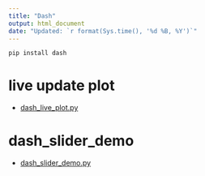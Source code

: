 ---
title: "Dash"
output: html_document
date: "Updated: `r format(Sys.time(), '%d %B, %Y')`"
---

```
pip install dash
```

# live update plot

 * <a href="python_code/dash_live_plot.py">dash_live_plot.py</a>

# dash_slider_demo

 * <a href="python_code/dash_slider_demo.py">dash_slider_demo.py</a>